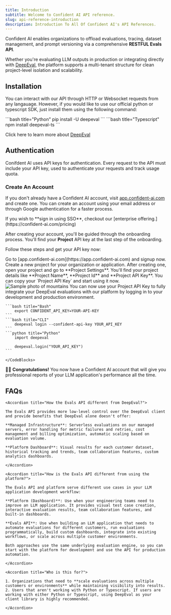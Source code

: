 ```yaml
---
title: Introduction
subtitle: Welcome to Confident AI API reference.
slug: api-reference-introduction
description: Introduction To All Of Confident AI's API References.
---
```


Confident AI enables organizations to offload evaluations, tracing, dataset management, and prompt versioning via a comprehensive **RESTFUL Evals API**.

Whether you're evaluating LLM outputs in production or integrating directly with [DeepEval](https://github.com/confident-ai/deepeval), the platform supports a multi-tenant structure for clean project-level isolation and scalability.

## Installation

You can interact with our API through HTTP or Websocket requests from any langauage. However, if you would like to use our official python or typescript SDK, just install them using the following command:

<CodeBlocks>
  ```bash title="Python"
    pip install -U deepeval
  ```
  ```bash title="Typescript"
    npm install deepeval-ts
  ```
</CodeBlocks>

Click here to learn more about [DeepEval](https://www.deepeval.com)

## Authentication

Conifdent AI uses API keys for authentication. Every request to the API must include your API key, used to authenticate your requests and track usage quota.

### Create An Account

If you don't already have a Confident AI account, visit [app.confident-ai.com](https://app.confident-ai.com) and create one. You can create an account using your email address or through Google authentication for a faster process.

<Callout>
  If you wish to **sign in using SSO**, checkout our [enterprise
  offering.](https://confident-ai.com/pricing)
</Callout>

After creating your account, you'll be guided through the onboarding process. You'll find your **Project** API key at the last step of the onboarding. 

Follow these steps and get your API key now:

<Steps>
  <Step title="Sign Up to Confident AI">
    Go to [app.confident-ai.com](https://app.confident-ai.com) and signup now.
  </Step>

  <Step title="Create A Project">
    Create a new project for your organization or application. After creating one, open your project and go to **Project Settings**. You'll find your project details like **Project Name**, **Project Id** and **Project API Key**. You can copy your `Project API Key` and start using it now.
    <Frame caption="An image showing confident-ai project settings page">
        <img src="./path/to/image.jpg" alt="Sample photo of mountains"/>
    </Frame>
  </Step>

  <Step title="Use Your API Key">
    You can now use your Project API Key to fully integrate your DeepEval evaluations with our platform by logging in to your development and production environment.
    <CodeBlocks>

    ```bash title="Bash"
        export CONFIDENT_API_KEY=YOUR-API-KEY
    ```
    ```bash title="CLI"
        deepeval login --confident-api-key YOUR_API_KEY
    ```
    ```python title="Python"
        import deepeval

        deepeval.login("YOUR_API_KEY")
    ```

    </CodeBlocks>
  </Step>
</Steps>

🎉🥳 **Congratulations!** You now have a Confident AI account that will give you professional reports of your LLM application's performance all the time.

## FAQs

<AccordionGroup>

    <Accordion title="How the Evals API different from DeepEval?">

    The Evals API provides more low-level control over the DeepEval client and provide benefits that DeepEval alone doesn't offer:

    **Managed Infrastructure**: Serverless evaluations on our managed servers, error handling for metric failures and retries, cost management and billing optimization, automatic scaling based on evaluation volume. 

    **Platform Dashboard**: Visual results for each customer dataset, historical tracking and trends, team collaboration features, custom analytics dashboards.

    </Accordion>

    <Accordion title="How is the Evals API different from using the platform?">

    The Evals API and platform serve different use cases in your LLM application development workflow:

    **Platform (Dashboard)**: Use when your engineering teams need to improve an LLM application. It provides visual test case creation, interactive evaluation results, team collaboration features, and built-in dashboards.

    **Evals API**: Use when building an LLM application that needs to automate evaluations for different customers, run evaluations programmatically, build custom dashboards, integrate into existing workflows, or scale across multiple customer environments.

    Both approaches use the same underlying evaluation engine, so you can start with the platform for development and use the API for production automation.

    </Accordion>

    <Accordion title="Who is this for?">

    1. Organizations that need to **scale evaluations across multiple customers or environments** while maintaining visibility into results.
    2. Users that aren't working with Python or Typescript. If users are working with either Python or Typescript, using DeepEval as your client library is highly recommended.

    </Accordion>

</AccordionGroup>